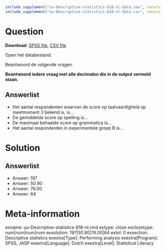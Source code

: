 ```{r, echo = FALSE, results = "hide"}
include_supplement("uu-Descriptive-statistics-618-nl-data.sav", recursive = TRUE)
include_supplement("uu-Descriptive-statistics-618-nl-data.csv", recursive = TRUE)
```

Question
========

**Download**: [SPSS file](uu-Descriptive-statistics-618-nl-data.sav), [CSV file](uu-Descriptive-statistics-618-nl-data.csv)

Open het databestand.

Beantwoord de volgende vragen.

**Beantwoord iedere vraag met alle decimalen die in de output vermeld staan.**

Answerlist
----------
* Het aantal respondenten waarvan de score op taalvaardigheid op meetmoment 3 bekend is, is… 
* De gemiddelde score op spelling is…
* De maximaal behaalde score op grammatica is…
* Het aantal respondenten in experimentele groep B is…

Solution
========

Answerlist
----------
* Answer: 197
* Answer: 50.90
* Answer: 76.00
* Answer: 64


Meta-information
================
exname: uu-Descriptive-statistics-618-nl.rmd
extype: cloze
exclozetype: num|num|num|num 
exsolution: 197|50.90|76.00|64
extol: 0
exsection: Descriptive statistics
exextra[Type]: Performing analysis
exextra[Program]: SPSS, JASP
exextra[Language]: Dutch
exextra[Level]: Statistical Literacy